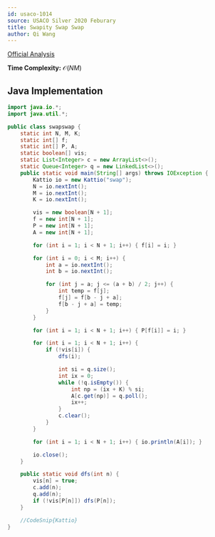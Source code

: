```yaml
---
id: usaco-1014
source: USACO Silver 2020 Feburary
title: Swapity Swap Swap
author: Qi Wang
---
```


[Official Analysis](http://www.usaco.org/current/data/sol_swap_silver_feb20.html)

**Time Complexity:** $\mathcal{O}(NM)$

<LanguageSection>

<JavaSection>

## Java Implementation

```java
import java.io.*;
import java.util.*;

public class swapswap {
	static int N, M, K;
	static int[] f;
	static int[] P, A;
	static boolean[] vis;
	static List<Integer> c = new ArrayList<>();
	static Queue<Integer> q = new LinkedList<>();
	public static void main(String[] args) throws IOException {
		Kattio io = new Kattio("swap");
		N = io.nextInt();
		M = io.nextInt();
		K = io.nextInt();

		vis = new boolean[N + 1];
		f = new int[N + 1];
		P = new int[N + 1];
		A = new int[N + 1];

		for (int i = 1; i < N + 1; i++) { f[i] = i; }

		for (int i = 0; i < M; i++) {
			int a = io.nextInt();
			int b = io.nextInt();

			for (int j = a; j <= (a + b) / 2; j++) {
				int temp = f[j];
				f[j] = f[b - j + a];
				f[b - j + a] = temp;
			}
		}

		for (int i = 1; i < N + 1; i++) { P[f[i]] = i; }

		for (int i = 1; i < N + 1; i++) {
			if (!vis[i]) {
				dfs(i);

				int si = q.size();
				int ix = 0;
				while (!q.isEmpty()) {
					int np = (ix + K) % si;
					A[c.get(np)] = q.poll();
					ix++;
				}
				c.clear();
			}
		}

		for (int i = 1; i < N + 1; i++) { io.println(A[i]); }

		io.close();
	}

	public static void dfs(int n) {
		vis[n] = true;
		c.add(n);
		q.add(n);
		if (!vis[P[n]]) dfs(P[n]);
	}

	//CodeSnip{Kattio}
}
```

</JavaSection>

</LanguageSection>
